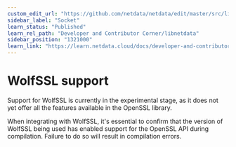 ```yaml
---
custom_edit_url: "https://github.com/netdata/netdata/edit/master/src/libnetdata/socket/README.md"
sidebar_label: "Socket"
learn_status: "Published"
learn_rel_path: "Developer and Contributor Corner/libnetdata"
sidebar_position: "1321000"
learn_link: "https://learn.netdata.cloud/docs/developer-and-contributor-corner/libnetdata/socket"
---
```



# WolfSSL support

Support for WolfSSL is currently in the experimental stage, as it does not yet offer all the features available in the
OpenSSL library.

When integrating with WolfSSL, it's essential to confirm that the version of WolfSSL being used has enabled support for
the OpenSSL API during compilation. Failure to do so will result in compilation errors.
